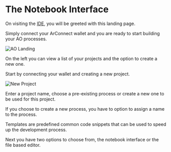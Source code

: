 # The Notebook Interface

On visiting the [IDE](https://ide.betteridea.dev/), you will be greeted with this landing page.

Simply connect your ArConnect wallet and you are ready to start building your AO processes.

![AO Landing](../assets/images/ao-landing.png)

On the left you can view a list of your projects and the option to create a new one.

Start by connecting your wallet and creating a new project.

![New Project](../assets/images/new-project.png)

Enter a project name, choose a pre-existing process or create a new one to be used for this project.

If you choose to create a new process, you have to option to assign a name to the process.

Templates are predefined common code snippets that can be used to speed up the development process.

Next you have two options to choose from, the notebook interface or the file based editor.

